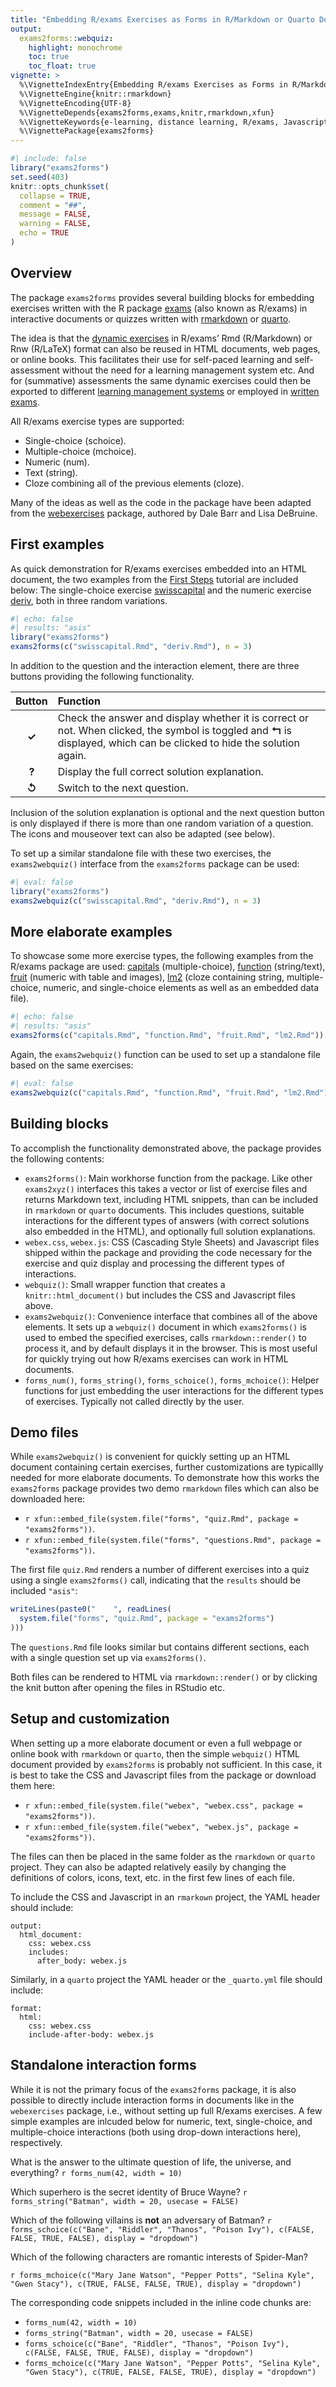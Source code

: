 ```yaml
---
title: "Embedding R/exams Exercises as Forms in R/Markdown or Quarto Documents"
output:
  exams2forms::webquiz:
    highlight: monochrome
    toc: true
    toc_float: true
vignette: >
  %\VignetteIndexEntry{Embedding R/exams Exercises as Forms in R/Markdown or Quarto Documents}
  %\VignetteEngine{knitr::rmarkdown}
  %\VignetteEncoding{UTF-8}
  %\VignetteDepends{exams2forms,exams,knitr,rmarkdown,xfun}
  %\VignetteKeywords{e-learning, distance learning, R/exams, Javascript}
  %\VignettePackage{exams2forms}
---
```


```r
#| include: false
library("exams2forms")
set.seed(403)
knitr::opts_chunk$set(
  collapse = TRUE,
  comment = "##",
  message = FALSE,
  warning = FALSE,
  echo = TRUE
)
```

## Overview

The package `exams2forms` provides several building blocks for 
embedding exercises written with the R package [exams](https://www.R-exams.org/)
(also known as R/exams) in interactive documents or quizzes written with
[rmarkdown](https://rmarkdown.rstudio.com/) or [quarto](https://quarto.org/).

The idea is that the [dynamic exercises](https://www.R-exams.org/intro/dynamic/)
in R/exams' Rmd (R/Markdown) or Rnw (R/LaTeX) format can also be reused in HTML documents, web pages,
or online books. This facilitates their use for self-paced learning and
self-assessment without the need for a learning management system etc.
And for (summative) assessments the same dynamic exercises could then be
exported to different [learning management systems](https://www.R-exams.org/intro/elearning/)
or employed in [written exams](https://www.R-exams.org/intro/written/).

All R/exams exercise types are supported:

- Single-choice (schoice).
- Multiple-choice (mchoice).
- Numeric (num).
- Text (string).
- Cloze combining all of the previous elements (cloze).

Many of the ideas as well as the code in the package have been adapted from the
[webexercises](https://psyteachr.github.io/webexercises/) package, authored by Dale Barr
and Lisa DeBruine.


## First examples

As quick demonstration for R/exams exercises embedded into an HTML document,
the two examples from the [First Steps](https://www.R-exams.org/tutorials/first_steps/)
tutorial are included below: The single-choice exercise
[swisscapital](https://www.R-exams.org/templates/swisscapital/)
and the numeric exercise [deriv](https://www.R-exams.org/templates/deriv/),
both in three random variations.

```r
#| echo: false
#| results: "asis"
library("exams2forms")
exams2forms(c("swisscapital.Rmd", "deriv.Rmd"), n = 3)
```

In addition to the question and the interaction element, there are three
buttons providing the following functionality.

| Button         | Function                                                                                                                                                                       |
|:--------------:|:-------------------------------------------------------------------------------------------------------------------------------------------------------------------------------|
| <b>&check;</b> | Check the answer and display whether it is correct or not. When clicked, the symbol is toggled and <b>&lsh;</b> is displayed, which can be clicked to hide the solution again. |
| <b>&quest;</b> | Display the full correct solution explanation.                                                                                                                                 |
| <b>&#8634;</b> | Switch to the next question.                                                                                                                                                   |

Inclusion of the solution explanation is optional and the next question
button is only displayed if there is more than one random variation of a
question. The icons and mouseover text can also be adapted (see below).

To set up a similar standalone file with these two exercises, the
`exams2webquiz()` interface from the `exams2forms` package can be used:

```r
#| eval: false
library("exams2forms")
exams2webquiz(c("swisscapital.Rmd", "deriv.Rmd"), n = 3)
```


## More elaborate examples

To showcase some more exercise types, the following examples from the R/exams
package are used: 
[capitals](https://www.R-exams.org/templates/capitals/) (multiple-choice),
[function](https://www.R-exams.org/templates/function/) (string/text),
[fruit](https://www.R-exams.org/templates/fruit/) (numeric with table and images),
[lm2](https://www.R-exams.org/templates/lm2/) (cloze containing string,
multiple-choice, numeric, and single-choice elements as well as an embedded data file).

```r
#| echo: false
#| results: "asis"
exams2forms(c("capitals.Rmd", "function.Rmd", "fruit.Rmd", "lm2.Rmd"))
```

Again, the `exams2webquiz()` function can be used to set up a standalone
file based on the same exercises:

```r
#| eval: false
exams2webquiz(c("capitals.Rmd", "function.Rmd", "fruit.Rmd", "lm2.Rmd"))
```


## Building blocks

To accomplish the functionality demonstrated above, the package provides
the following contents:

- `exams2forms()`: Main workhorse function from the package. Like other
  `exams2xyz()` interfaces this takes a vector or list of exercise files
  and returns Markdown text, including HTML snippets,
  than can be included in `rmarkdown` or `quarto` documents. This includes
  questions, suitable interactions for the different types of answers
  (with correct solutions also embedded in the HTML), and optionally full
  solution explanations.
- `webex.css`, `webex.js`: CSS (Cascading Style Sheets) and Javascript files
  shipped within the package and providing the code necessary for the exercise
  and quiz display and processing the different types of interactions.
- `webquiz()`: Small wrapper function that creates a `knitr::html_document()`
  but includes the CSS and Javascript files above.
- `exams2webquiz()`: Convenience interface that combines all of the above
  elements. It sets up a `webquiz()` document in which `exams2forms()` is
  used to embed the specified exercises, calls `rmarkdown::render()` to
  process it, and by default displays it in the browser. This is most useful
  for quickly trying out how R/exams exercises can work in HTML documents.
- `forms_num()`, `forms_string()`, `forms_schoice()`, `forms_mchoice()`: Helper functions
  for just embedding the user interactions for the different types of exercises.
  Typically not called directly by the user.


## Demo files

While `exams2webquiz()` is convenient for quickly setting up an HTML document
containing certain exercises, further customizations are typicallly needed
for more elaborate documents. To demonstrate how this works the `exams2forms`
package provides two demo `rmarkdown` files which can also be downloaded here:

- `r xfun::embed_file(system.file("forms", "quiz.Rmd", package = "exams2forms"))`.
- `r xfun::embed_file(system.file("forms", "questions.Rmd", package = "exams2forms"))`.

The first file `quiz.Rmd` renders a number of different exercises into a
quiz using a single `exams2forms()` call, indicating that the `results` should
be included `"asis"`:

```r
writeLines(paste0("    ", readLines(
  system.file("forms", "quiz.Rmd", package = "exams2forms")
)))
```

The `questions.Rmd` file looks similar but contains different sections, each with
a single question set up via `exams2forms()`.

Both files can be rendered to HTML via `rmarkdown::render()` or by clicking the
knit button after opening the files in RStudio etc.


## Setup and customization

When setting up a more elaborate document or even a full webpage or online book
with `rmarkdown` or `quarto`, then the simple `webquiz()` HTML document provided
by `exams2forms` is probably not sufficient. In this case, it is best to take the
CSS and Javascript files from the package or download them here:

- `r xfun::embed_file(system.file("webex", "webex.css", package = "exams2forms"))`.
- `r xfun::embed_file(system.file("webex", "webex.js", package = "exams2forms"))`.

The files can then be placed in the same folder as the `rmarkdown` or `quarto`
project. They can also be adapted relatively easily by changing the definitions of
colors, icons, text, etc. in the first few lines of each file.


To include the CSS and Javascript in an `rmarkown` project, the YAML header should
include:

```
output:
  html_document:
    css: webex.css
    includes:
      after_body: webex.js
```

Similarly, in a `quarto` project the YAML header or the `_quarto.yml` file should
include:

```
format:
  html:
    css: webex.css
    include-after-body: webex.js
```


## Standalone interaction forms

While it is not the primary focus of the `exams2forms` package, it is also possible
to directly include interaction forms in documents like in the `webexercises` package,
i.e., without setting up full R/exams exercises. A few simple examples are inlcuded below
for numeric, text, single-choice, and multiple-choice interactions
(both using drop-down interactions here), respectively.

What is the answer to the ultimate question of life, the universe, and everything?
`r forms_num(42, width = 10)`

Which superhero is the secret identity of Bruce Wayne?
`r forms_string("Batman", width = 20, usecase = FALSE)`

Which of the following villains is **not** an adversary of Batman?
`r forms_schoice(c("Bane", "Riddler", "Thanos", "Poison Ivy"), c(FALSE, FALSE, TRUE, FALSE), display = "dropdown")`

Which of the following characters are romantic interests of Spider-Man?

`r forms_mchoice(c("Mary Jane Watson", "Pepper Potts", "Selina Kyle", "Gwen Stacy"), c(TRUE, FALSE, FALSE, TRUE), display = "dropdown")`

The corresponding code snippets included in the inline code chunks are:

- `forms_num(42, width = 10)`
- `forms_string("Batman", width = 20, usecase = FALSE)`
- `forms_schoice(c("Bane", "Riddler", "Thanos", "Poison Ivy"), c(FALSE, FALSE, TRUE, FALSE), display = "dropdown")`
- `forms_mchoice(c("Mary Jane Watson", "Pepper Potts", "Selina Kyle", "Gwen Stacy"), c(TRUE, FALSE, FALSE, TRUE), display = "dropdown")`
